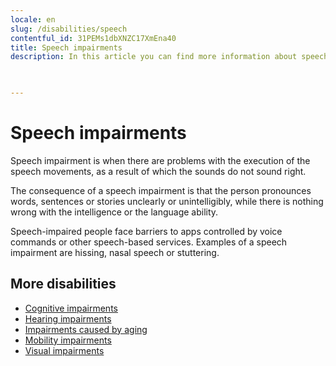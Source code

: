 ```yaml
---
locale: en
slug: /disabilities/speech
contentful_id: 31PEMs1dbXNZC17XmEna40
title: Speech impairments
description: In this article you can find more information about speech impairments.


	
---
```


# Speech impairments

Speech impairment is when there are problems with the execution of the speech movements, as a result of which the sounds do not sound right.

The consequence of a speech impairment is that the person pronounces words, sentences or stories unclearly or unintelligibly, while there is nothing wrong with the intelligence or the language ability.

Speech-impaired people face barriers to apps controlled by voice commands or other speech-based services. Examples of a speech impairment are hissing, nasal speech or stuttering.

## More disabilities

- [Cognitive impairments](/en/articles/disabilities/cognitive)
- [Hearing impairments](/en/articles/disabilities/hearing)
- [Impairments caused by aging](/en/articles/disabilities/aging)
- [Mobility impairments](/en/articles/disabilities/mobility)
- [Visual impairments](/en/articles/disabilities/visual)